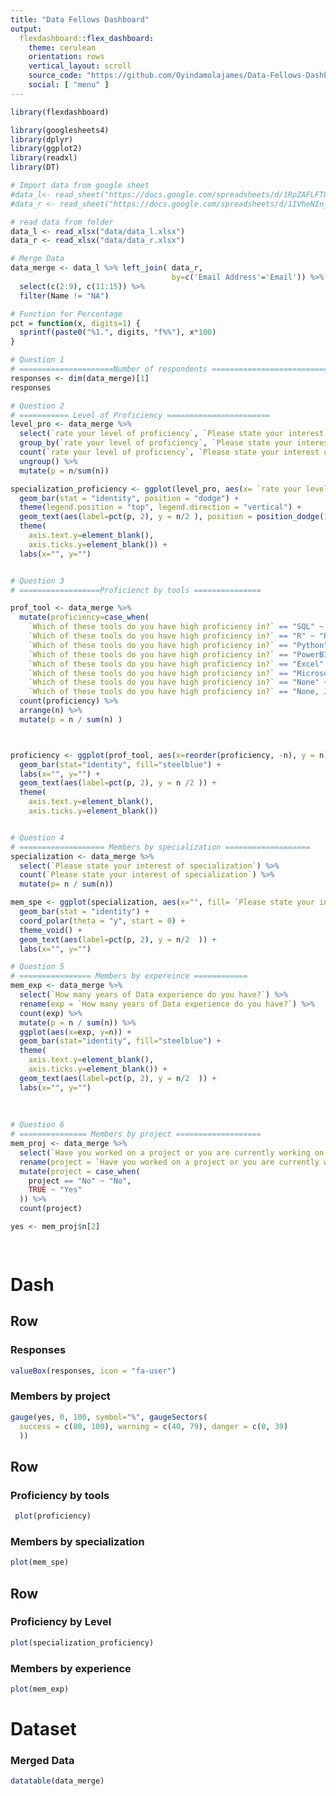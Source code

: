 ```yaml
---
title: "Data Fellows Dashboard"
output: 
  flexdashboard::flex_dashboard:
    theme: cerulean
    orientation: rows
    vertical_layout: scroll
    source_code: "https://github.com/Oyindamolajames/Data-Fellows-Dashboard"
    social: [ "menu" ]
---
```


```r
library(flexdashboard)

library(googlesheets4)
library(dplyr)
library(ggplot2)
library(readxl)
library(DT)

# Import data from google sheet
#data_l<- read_sheet("https://docs.google.com/spreadsheets/d/1RpZAFLFT84gitnUg9s0mB0KEcYTuIWr9jKrpdj4vSo8/edit#gid=1061786364")
#data_r <- read_sheet("https://docs.google.com/spreadsheets/d/1IVheNIn_Ns1w4kUd1-IMI3aVEUCui5N94JLQXBnDtCQ/edit#gid=908840308")

# read data from folder
data_l <- read_xlsx("data/data_l.xlsx")
data_r <- read_xlsx("data/data_r.xlsx")

# Merge Data
data_merge <- data_l %>% left_join( data_r, 
                                    by=c('Email Address'='Email')) %>%
  select(c(2:9), c(11:15)) %>%
  filter(Name != "NA")

# Function for Percentage
pct = function(x, digits=1) {
  sprintf(paste0("%1.", digits, "f%%"), x*100)
}

# Question 1
# =====================Number of respondents ============================
responses <- dim(data_merge)[1]
responses

# Question 2
# =========== Level of Proficiency =======================
level_pro <- data_merge %>%
  select(`rate your level of proficiency`, `Please state your interest of specialization`) %>%
  group_by(`rate your level of proficiency`, `Please state your interest of specialization`) %>%
  count(`rate your level of proficiency`, `Please state your interest of specialization`) %>%
  ungroup() %>%
  mutate(p = n/sum(n))

specialization_proficiency <- ggplot(level_pro, aes(x= `rate your level of proficiency`,y=n, fill=`Please state your interest of specialization`)) + 
  geom_bar(stat = "identity", position = "dodge") +
  theme(legend.position = "top", legend.direction = "vertical") +
  geom_text(aes(label=pct(p, 2), y = n/2 ), position = position_dodge(1)) + 
  theme(
    axis.text.y=element_blank(),
    axis.ticks.y=element_blank()) +
  labs(x="", y="")


# Question 3 
# ==================Proficienct by tools ===============

prof_tool <- data_merge %>% 
  mutate(proficiency=case_when(
    `Which of these tools do you have high proficiency in?` == "SQL" ~ "SQL",
    `Which of these tools do you have high proficiency in?` == "R" ~ "R",
    `Which of these tools do you have high proficiency in?` == "Python" ~ "Python",
    `Which of these tools do you have high proficiency in?` == "PowerBI" ~ "PowerBI",
    `Which of these tools do you have high proficiency in?` == "Excel" ~ "Excel",
    `Which of these tools do you have high proficiency in?` == "Microsoft Excel" ~ "Excel",
    `Which of these tools do you have high proficiency in?` == "None" ~ "None",
    `Which of these tools do you have high proficiency in?` == "None, Just Excel" ~ "Excel")) %>%
  count(proficiency) %>%
  arrange(n) %>%
  mutate(p = n / sum(n) )



proficiency <- ggplot(prof_tool, aes(x=reorder(proficiency, -n), y = n)) + 
  geom_bar(stat="identity", fill="steelblue") + 
  labs(x="", y="") + 
  geom_text(aes(label=pct(p, 2), y = n /2 )) + 
  theme(
    axis.text.y=element_blank(),
    axis.ticks.y=element_blank()) 


# Question 4 
# =================== Members by specialization ===================
specialization <- data_merge %>%
  select(`Please state your interest of specialization`) %>%
  count(`Please state your interest of specialization`) %>%
  mutate(p= n / sum(n))

mem_spe <- ggplot(specialization, aes(x="", fill= `Please state your interest of specialization`, y=n)) +
  geom_bar(stat = "identity") +
  coord_polar(theta = "y", start = 0) +
  theme_void() +
  geom_text(aes(label=pct(p, 2), y = n/2  )) +
  labs(x="", y="")

# Question 5
# ================ Members by expereince ============
mem_exp <- data_merge %>%
  select(`How many years of Data experience do you have?`) %>%
  rename(exp = `How many years of Data experience do you have?`) %>%
  count(exp) %>% 
  mutate(p = n / sum(n)) %>%
  ggplot(aes(x=exp, y=n)) +
  geom_bar(stat="identity", fill="steelblue") +
  theme(
    axis.text.y=element_blank(),
    axis.ticks.y=element_blank()) +
  geom_text(aes(label=pct(p, 2), y = n/2  )) +
  labs(x="", y="")
  
  
  
# Question 6 
# =============== Members by project ===================
mem_proj <- data_merge %>%
  select(`Have you worked on a project or you are currently working on one?`) %>%
  rename(project = `Have you worked on a project or you are currently working on one?`) %>%
  mutate(project = case_when(
    project == "No" ~ "No",
    TRUE ~ "Yes"
  )) %>%
  count(project)

yes <- mem_proj$n[2]

  

```
Dash
===================================== 
## Row {data-height="170"}

### Responses {data-height=150}

```r
valueBox(responses, icon = "fa-user")
```


### Members by project

```r
gauge(yes, 0, 100, symbol="%", gaugeSectors(
  success = c(80, 100), warning = c(40, 79), danger = c(0, 39)
  ))
```


## Row {data-height="400"}

### Proficiency by tools
```r
 plot(proficiency)
```

### Members by specialization
```r
plot(mem_spe)
```




## Row {data-height="400"}

### Proficiency by Level

```r
plot(specialization_proficiency)
```

### Members by experience
```r
plot(mem_exp)
```

Dataset 
===================================== 
### Merged Data {data-height=800}
```r
datatable(data_merge)
```
